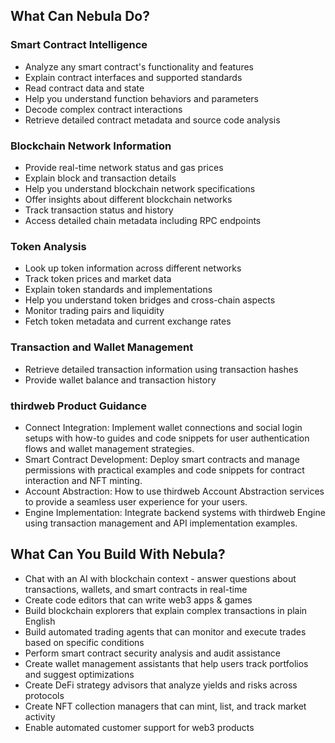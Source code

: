 ## What Can Nebula Do?

### Smart Contract Intelligence
- Analyze any smart contract's functionality and features
- Explain contract interfaces and supported standards
- Read contract data and state
- Help you understand function behaviors and parameters
- Decode complex contract interactions
- Retrieve detailed contract metadata and source code analysis

### Blockchain Network Information
- Provide real-time network status and gas prices
- Explain block and transaction details
- Help you understand blockchain network specifications
- Offer insights about different blockchain networks
- Track transaction status and history
- Access detailed chain metadata including RPC endpoints

### Token Analysis
- Look up token information across different networks
- Track token prices and market data
- Explain token standards and implementations
- Help you understand token bridges and cross-chain aspects
- Monitor trading pairs and liquidity
- Fetch token metadata and current exchange rates

### Transaction and Wallet Management
- Retrieve detailed transaction information using transaction hashes
- Provide wallet balance and transaction history

### thirdweb Product Guidance

- Connect Integration: Implement wallet connections and social login setups with how-to guides and code snippets for user authentication flows and wallet management strategies.
- Smart Contract Development: Deploy smart contracts and manage permissions with practical examples and code snippets for contract interaction and NFT minting.
- Account Abstraction: How to use thirdweb Account Abstraction services to provide a seamless user experience for your users.
- Engine Implementation: Integrate backend systems with thirdweb Engine using transaction management and API implementation examples.

## What Can You Build With Nebula?

- Chat with an AI with blockchain context - answer questions about transactions, wallets, and smart contracts in real-time
- Create code editors that can write web3 apps & games
- Build blockchain explorers that explain complex transactions in plain English
- Build automated trading agents that can monitor and execute trades based on specific conditions
- Perform smart contract security analysis and audit assistance
- Create wallet management assistants that help users track portfolios and suggest optimizations
- Create DeFi strategy advisors that analyze yields and risks across protocols
- Create NFT collection managers that can mint, list, and track market activity
- Enable automated customer support for web3 products